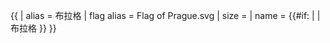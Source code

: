 {{ {{{1<noinclude>|country showdata</noinclude>}}}
| alias = 布拉格
| flag alias = Flag of Prague.svg
| size = {{{size|}}}
| name = {{#if: {{{name|}}} | {{{name|}}} | 布拉格 }}
}}